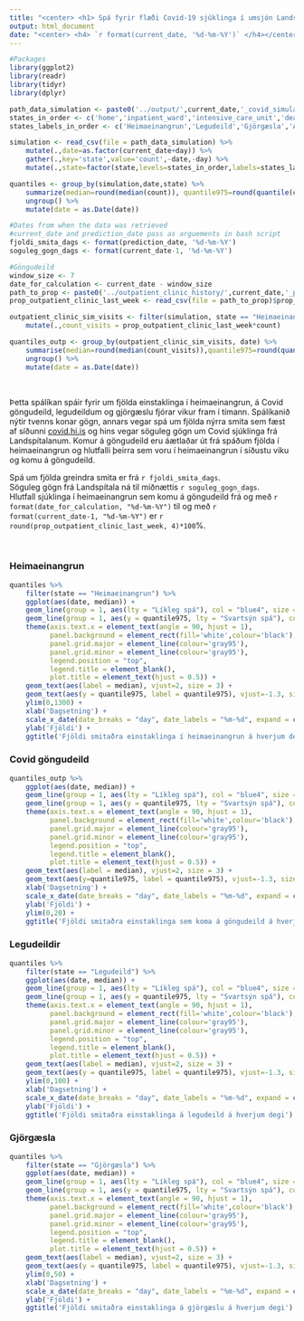 ```yaml
---
title: "<center> <h1> Spá fyrir flæði Covid-19 sjúklinga í umsjón Landspítala </h1></center>"
output: html_document
date: "<center> <h4> `r format(current_date, '%d-%m-%Y')` </h4></center>"
---
```


```r
#Packages
library(ggplot2)
library(readr)
library(tidyr)
library(dplyr)
```

```r
path_data_simulation <- paste0('../output/',current_date,'_covid_simulation.csv')
states_in_order <- c('home','inpatient_ward','intensive_care_unit','death','recovered')
states_labels_in_order <- c('Heimaeinangrun','Legudeild','Gjörgæsla','Andlát','Batnað')

simulation <- read_csv(file = path_data_simulation) %>%
    mutate(.,date=as.factor(current_date+day)) %>%
    gather(.,key='state',value='count',-date,-day) %>%
    mutate(.,state=factor(state,levels=states_in_order,labels=states_labels_in_order))

quantiles <- group_by(simulation,date,state) %>% 
    summarize(median=round(median(count)), quantile975=round(quantile(count,probs=0.975))) %>%
    ungroup() %>%
    mutate(date = as.Date(date))

#Dates from when the data was retrieved
#current_date and prediction_date pass as arguements in bash script
fjoldi_smita_dags <- format(prediction_date, '%d-%m-%Y')
soguleg_gogn_dags <- format(current_date-1, '%d-%m-%Y')
```

```r
#Göngudeild
window_size <- 7
date_for_calculation <- current_date - window_size
path_to_prop <- paste0('../outpatient_clinic_history/',current_date,'_prop_outpatient_clinic.csv')
prop_outpatient_clinic_last_week <- read_csv(file = path_to_prop)$prop_visits_last_week

outpatient_clinic_sim_visits <- filter(simulation, state == "Heimaeinangrun") %>%
    mutate(.,count_visits = prop_outpatient_clinic_last_week*count)

quantiles_outp <- group_by(outpatient_clinic_sim_visits, date) %>% 
    summarise(median=round(median(count_visits)),quantile975=round(quantile(count_visits,probs=0.975))) %>%
    ungroup() %>%
    mutate(date = as.Date(date))
```

$~$

Þetta spálíkan spáir fyrir um fjölda einstaklinga í heimaeinangrun, á Covid göngudeild, legudeildum og gjörgæslu fjórar vikur fram í tímann. Spálíkanið nýtir tvenns konar gögn, annars vegar spá um fjölda nýrra smita sem fæst af síðunni [covid.hi.is](https://www.covid.hi.is) og hins vegar söguleg gögn um Covid sjúklinga frá Landspítalanum.
Komur á göngudeild eru áætlaðar út frá spáðum fjölda í heimaeinangrun og hlutfalli þeirra sem voru í heimaeinangrun í síðustu viku og komu á göngudeild.

Spá um fjölda greindra smita er frá `r fjoldi_smita_dags`.<br />
Söguleg gögn frá Landspítala ná til miðnættis `r soguleg_gogn_dags`.<br />
Hlutfall sjúklinga í heimaeinangrun sem komu á göngudeild frá og með `r format(date_for_calculation, "%d-%m-%Y")` til og með `r format(current_date-1, "%d-%m-%Y")` er `r round(prop_outpatient_clinic_last_week, 4)*100`%.

$~$

### Heimaeinangrun

```r
quantiles %>%
    filter(state == "Heimaeinangrun") %>%
    ggplot(aes(date, median)) +
    geom_line(group = 1, aes(lty = "Líkleg spá"), col = "blue4", size = 1.1) +
    geom_line(group = 1, aes(y = quantile975, lty = "Svartsýn spá"), col = "blue4", size = 1.1) +
    theme(axis.text.x = element_text(angle = 90, hjust = 1),
          panel.background = element_rect(fill='white',colour='black'),
          panel.grid.major = element_line(colour='gray95'),
          panel.grid.minor = element_line(colour='gray95'),
          legend.position = "top",
          legend.title = element_blank(),
          plot.title = element_text(hjust = 0.5)) +
    geom_text(aes(label = median), vjust=2, size = 3) +
    geom_text(aes(y = quantile975, label = quantile975), vjust=-1.3, size = 3) +
    ylim(0,1300) +
    xlab('Dagsetning') + 
    scale_x_date(date_breaks = "day", date_labels = "%m-%d", expand = c(0,0.5)) +
    ylab('Fjöldi') +
    ggtitle('Fjöldi smitaðra einstaklinga í heimaeinangrun á hverjum degi')
```

### Covid göngudeild

```r
quantiles_outp %>%
    ggplot(aes(date, median)) +
    geom_line(group = 1, aes(lty = "Líkleg spá"), col = "blue4", size = 1.1) +
    geom_line(group = 1, aes(y = quantile975, lty = "Svartsýn spá"), col = "blue4", size = 1.1) +
    theme(axis.text.x = element_text(angle = 90, hjust = 1),
          panel.background = element_rect(fill='white',colour='black'),
          panel.grid.major = element_line(colour='gray95'),
          panel.grid.minor = element_line(colour='gray95'),
          legend.position = "top",
          legend.title = element_blank(),
          plot.title = element_text(hjust = 0.5)) +
    geom_text(aes(label = median), vjust=2, size = 3) +
    geom_text(aes(y=quantile975, label = quantile975), vjust=-1.3, size = 3) +
    xlab('Dagsetning') + 
    scale_x_date(date_breaks = "day", date_labels = "%m-%d", expand = c(0,0.5)) +
    ylab('Fjöldi') +
    ylim(0,20) +
    ggtitle('Fjöldi smitaðra einstaklinga sem koma á göngudeild á hverjum degi')
```

### Legudeildir

```r
quantiles %>%
    filter(state == "Legudeild") %>%
    ggplot(aes(date, median)) +
    geom_line(group = 1, aes(lty = "Líkleg spá"), col = "blue4", size = 1.1) +
    geom_line(group = 1, aes(y = quantile975, lty = "Svartsýn spá"), col = "blue4", size = 1.1) +
    theme(axis.text.x = element_text(angle = 90, hjust = 1),
          panel.background = element_rect(fill='white',colour='black'),
          panel.grid.major = element_line(colour='gray95'),
          panel.grid.minor = element_line(colour='gray95'),
          legend.position = "top",
          legend.title = element_blank(),
          plot.title = element_text(hjust = 0.5)) +
    geom_text(aes(label = median), vjust=2, size = 3) +
    geom_text(aes(y = quantile975, label = quantile975), vjust=-1.3, size = 3) +
    ylim(0,100) +
    xlab('Dagsetning') + 
    scale_x_date(date_breaks = "day", date_labels = "%m-%d", expand = c(0,0.5)) +
    ylab('Fjöldi') +
    ggtitle('Fjöldi smitaðra einstaklinga á legudeild á hverjum degi')
```

### Gjörgæsla

```r
quantiles %>%
    filter(state == "Gjörgæsla") %>%
    ggplot(aes(date, median)) +
    geom_line(group = 1, aes(lty = "Líkleg spá"), col = "blue4", size = 1.1) +
    geom_line(group = 1, aes(y = quantile975, lty = "Svartsýn spá"), col = "blue4", size = 1.1) +
    theme(axis.text.x = element_text(angle = 90, hjust = 1),
          panel.background = element_rect(fill='white',colour='black'),
          panel.grid.major = element_line(colour='gray95'),
          panel.grid.minor = element_line(colour='gray95'),
          legend.position = "top",
          legend.title = element_blank(),
          plot.title = element_text(hjust = 0.5)) +
    geom_text(aes(label = median), vjust=2, size = 3) +
    geom_text(aes(y = quantile975, label = quantile975), vjust=-1.3, size = 3) +
    ylim(0,50) +
    xlab('Dagsetning') + 
    scale_x_date(date_breaks = "day", date_labels = "%m-%d", expand = c(0,0.5)) +
    ylab('Fjöldi') +
    ggtitle('Fjöldi smitaðra einstaklinga á gjörgæslu á hverjum degi')
```

$~$
